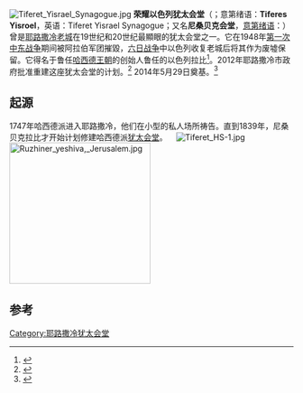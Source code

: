 [[File:Tiferet_Yisrael_Synagogue.jpg|thumb]]
'''荣耀以色列犹太会堂'''（{{lang-he|בית הכנסת תפארת ישראל}}；意第绪语：'''Tiferes Yisroel'''，英语：Tiferet Yisrael Synagogue；又名'''尼桑贝克会堂'''，[[意第绪语|意第绪语]]：{{Hebrew|ניסן בק שול}}）曾是[[耶路撒冷老城|耶路撒冷老城]]在19世纪和20世纪最顯眼的犹太会堂之一。它在1948年[[第一次中东战争|第一次中东战争]]期间被阿拉伯军团摧毀，[[六日战争|六日战争]]中以色列收复老城后将其作为废墟保留。它得名于鲁任[[哈西迪猶太教|哈西德王朝]]的创始人鲁任的以色列拉比<ref>{{cite web | title =Tiferet Israel Synagogue | publisher =Jerusalem Municipality | url =http://www.jerusalem.muni.il/jer_sys/picture/atarim/site_form_atar_eng.asp?site_id=505&pic_cat=4&icon_cat=6&york_cat=9&type_id=7 | accessdate =2007-03-06 | deadurl =yes | archiveurl =https://web.archive.org/web/20130921053500/http://www.jerusalem.muni.il/jer_sys/picture/atarim/site_form_atar_eng.asp?site_id=505&pic_cat=4&icon_cat=6&york_cat=9&type_id=7 | archivedate =2013-09-21 }}</ref>。2012年耶路撒冷市政府批准重建这座犹太会堂的计划。<ref name="JPost">{{cite news|title=J'lem to rebuild iconic synagogue destroyed in 1948|url=http://www.jpost.com/NationalNews/Article.aspx?id=293791|author=Melanie Lidman|date=2012年11月28日|work=Jerusalem Post|accessdate=2016年3月1日|archive-date=2013年3月26日|archive-url=https://web.archive.org/web/20130326212817/http://www.jpost.com/NationalNews/Article.aspx?id=293791|dead-url=no}}</ref> 2014年5月29日奠基。<ref>{{cite news|title=Jerusalem Synagogue Destroyed in 1948 to be Rebuilt|url=http://www.israeltoday.co.il/NewsItem/tabid/178/nid/24647/Default.aspx#.U4gD1ynBqD9.twitter|author=Yossi Aloni|date=2014年5月29日|work=Israel Today|accessdate=2016年3月1日|archive-date=2016年3月7日|archive-url=https://web.archive.org/web/20160307134419/http://www.israeltoday.co.il/NewsItem/tabid/178/nid/24647/Default.aspx#.U4gD1ynBqD9.twitter|dead-url=no}}</ref>

==起源==
1747年哈西德派进入耶路撒冷，他们在小型的私人场所祷告。直到1839年，尼桑贝克拉比才开始计划修建哈西德派[[犹太会堂|犹太会堂]]。
  
[[File:Tiferet_HS-1.jpg|thumb]]
[[File:Ruzhiner_yeshiva,_Jerusalem.jpg|250px]]

==参考==
{{reflist}}

{{耶路撒冷旧城}}
{{coord|31.775369|N|35.232339|E|region:IL|display=title}}
[[Category:耶路撒冷犹太会堂|Category:耶路撒冷犹太会堂]]